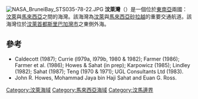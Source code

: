 [[Image:NASA_BruneiBay_STS035-78-22.JPG|thumb]]
'''汶萊灣'''（{{lang-ms|Teluk Brunei}}）是一個位於[[東南亞|東南亞]]兩國：[[汶萊|汶萊]]與[[馬來西亞|馬來西亞]]之間的海灣。該海灣為[[汶萊|汶萊]]與[[馬來西亞|馬來西亞]][[砂拉越|砂拉越]]的重要交通航道。該海灣位於[[汶萊|汶萊]][[首都|首都]][[斯里巴加灣市|斯里巴加灣市]]之東側外海。

==參考==
* Caldecott (1987); Currie (l979a, l979b, 1980 & 1982); Farmer (1986); Farmer et al. (1986); Howes & Sahat (in prep); Karpowicz (1985); Lindley (1982); Sahat (1987); Teng (1970 & 1971); UGL Consultants Ltd (1983).
* John R. Howes, Mohammad Jaya bin Haji Sahat and Euan G. Ross.
</div>

{{Authority control}}
{{Malaysia-geo-stub}}

{{coord|5|05|N|115|18|E|region:BN_type:waterbody|display=title}}

[[Category:汶萊海域|Category:汶萊海域]]
[[Category:馬來西亞海域|Category:馬來西亞海域]]
[[Category:汶馬邊界|Category:汶馬邊界]]